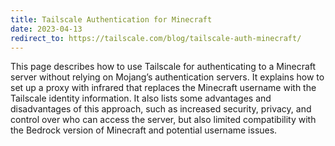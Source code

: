 ```yaml
---
title: Tailscale Authentication for Minecraft
date: 2023-04-13
redirect_to: https://tailscale.com/blog/tailscale-auth-minecraft/
---
```


<XeblogConv name="Mimi" mood="happy">
  This page describes how to use Tailscale for authenticating to a Minecraft
  server without relying on Mojang’s authentication servers. It explains how to
  set up a proxy with infrared that replaces the Minecraft username with the
  Tailscale identity information. It also lists some advantages and
  disadvantages of this approach, such as increased security, privacy, and
  control over who can access the server, but also limited compatibility with
  the Bedrock version of Minecraft and potential username issues.
</XeblogConv>
